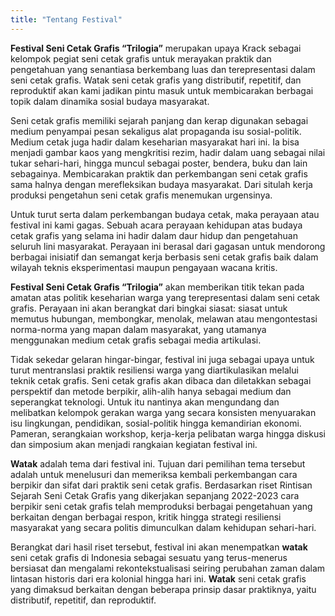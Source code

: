```yaml
---
title: "Tentang Festival"
---
```


**Festival Seni Cetak Grafis “Trilogia”** merupakan upaya Krack sebagai kelompok pegiat seni cetak grafis untuk merayakan praktik dan pengetahuan yang senantiasa berkembang luas dan terepresentasi dalam seni cetak grafis. Watak seni cetak grafis yang distributif, repetitif, dan reproduktif akan kami jadikan pintu masuk untuk membicarakan berbagai topik dalam dinamika sosial budaya masyarakat. 

Seni cetak grafis memiliki sejarah panjang dan kerap digunakan sebagai medium penyampai pesan sekaligus alat propaganda isu sosial-politik. Medium cetak juga hadir dalam keseharian masyarakat hari ini. Ia bisa menjadi gambar kaos yang mengkritisi rezim, hadir dalam uang sebagai nilai tukar sehari-hari, hingga muncul sebagai poster, bendera, buku dan lain sebagainya. Membicarakan praktik dan perkembangan seni cetak grafis sama halnya dengan merefleksikan budaya masyarakat. Dari situlah kerja produksi pengetahun seni cetak grafis menemukan urgensinya. 

Untuk turut serta dalam perkembangan budaya cetak, maka perayaan atau festival ini kami gagas. Sebuah acara perayaan kehidupan atas budaya cetak grafis yang selama ini hadir dalam daur hidup dan pengetahuan seluruh lini masyarakat. Perayaan ini berasal dari gagasan untuk mendorong berbagai inisiatif dan semangat kerja berbasis seni cetak grafis baik dalam wilayah teknis eksperimentasi maupun pengayaan wacana kritis. 

**Festival Seni Cetak Grafis “Trilogia”** akan memberikan titik tekan pada amatan atas politik keseharian warga yang terepresentasi dalam seni cetak grafis. Perayaan ini akan berangkat dari bingkai siasat: siasat untuk memutus hubungan, membongkar, menolak, melawan atau mengontestasi norma-norma yang mapan dalam masyarakat, yang utamanya menggunakan medium cetak grafis sebagai media artikulasi. 

Tidak sekedar gelaran hingar-bingar, festival ini juga sebagai upaya untuk turut mentranslasi praktik resiliensi warga yang diartikulasikan melalui teknik cetak grafis. Seni cetak grafis akan dibaca dan diletakkan sebagai perspektif dan metode berpikir, alih-alih hanya sebagai medium dan seperangkat teknologi. Untuk itu nantinya akan mengundang dan melibatkan kelompok gerakan warga yang secara konsisten menyuarakan isu lingkungan, pendidikan, sosial-politik hingga kemandirian ekonomi. Pameran, serangkaian workshop, kerja-kerja pelibatan warga hingga diskusi dan simposium akan menjadi rangkaian kegiatan festival ini.

**Watak** adalah tema dari festival ini. Tujuan dari pemilihan tema tersebut adalah untuk menelusuri dan memeriksa kembali perkembangan cara berpikir dan sifat dari praktik seni cetak grafis. Berdasarkan riset Rintisan Sejarah Seni Cetak Grafis yang dikerjakan sepanjang 2022-2023 cara berpikir seni cetak grafis telah memproduksi berbagai pengetahuan yang berkaitan dengan berbagai respon, kritik hingga strategi resiliensi masyarakat yang secara politis dimunculkan dalam kehidupan sehari-hari.

Berangkat dari hasil riset tersebut, festival ini akan menempatkan **watak** seni cetak grafis di Indonesia sebagai sesuatu yang terus-menerus bersiasat dan mengalami rekontekstualisasi seiring perubahan zaman dalam lintasan historis dari era kolonial hingga hari ini. **Watak** seni cetak grafis yang dimaksud berkaitan dengan beberapa prinsip dasar praktiknya, yaitu distributif, repetitif, dan reproduktif.

